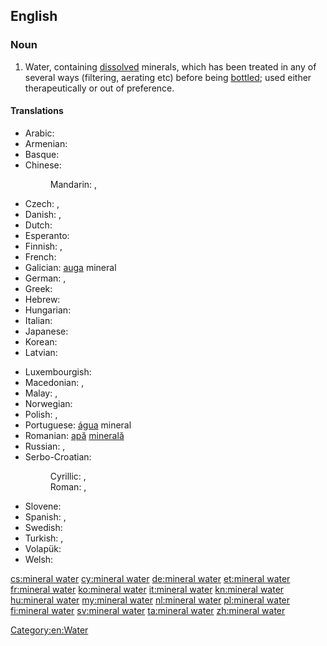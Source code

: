==English==
{{wikipedia}}

===Noun===
{{en-noun|head=[[mineral]] [[water]]|-|s}}

# Water, containing [[dissolved]] minerals, which has been treated in any of several ways (filtering, aerating etc) before being [[bottle]]d; used either therapeutically or out of preference.

====Translations====
{{trans-top|water containing dissolved minerals}}
* Arabic: {{t-|ar|ماء معدني|m|tr=maa' ma3diniy}}
* Armenian: {{t-|hy|հանքային ջուր|tr=hank'ayin ǰur|sc=Armn}}
* Basque: {{t-|eu|ur mineral}}
* Chinese:
*: Mandarin: {{t-|cmn|礦泉水|sc=Hani}}, {{t-|cmn|矿泉水|tr=kuàngquán shuǐ|sc=Hani}}
* Czech: {{t+|cs|minerálka|f}}, {{t-|cs|minerální voda|f}}
* Danish: {{t-|da|danskvand|n|c}},  {{t-|da|mineralvand|n|c}}
* Dutch: {{t+|nl|mineraalwater|n}}
* Esperanto: {{t-|eo|mineralakvo}}
* Finnish: {{t+|fi|lähdevesi}}, {{t+|fi|vesi}}
* French: {{t+|fr|eau minérale|f}}
* Galician: [[auga]] mineral {{f}}
* German: {{t+|de|Mineralwasser|n}}, {{t+|de|Wasser|n}}
* Greek: {{t-|el|μεταλλικό νερό|n|tr=metallikó neró|sc=Grek}}
* Hebrew: {{t-|he|מים מינרלים|m|p|tr=máyim minerálim|sc=Hebr}}
* Hungarian: {{t+|hu|ásványvíz}}
* Italian: {{t-|it|acqua minerale|f}}
* Japanese: {{t-|ja|ミネラルウォーター|tr=mineraruwōtā}}
* Korean: {{t+|ko|광천수|tr=gwang-cheon-su|sc=Kore}}
* Latvian: {{t-|lv|mineralūdens}}
{{trans-mid}}
* Luxembourgish: {{t-|lb|Mineralwaasser}}
* Macedonian: {{t-|mk|кисела вода|f|tr=kísela voda|sc=Cyrl}}, {{t-|mk|минерална вода|f|tr=minerálna vóda|sc=Cyrl}}
* Malay: {{t-|ms|air mineral}}, {{t-|ms|air semulajadi}}
* Norwegian: {{t-|no|mineralvann|n}}
* Polish: {{t-|pl|woda mineralna|f}}, {{t+|pl|woda|f}}
* Portuguese: [[água]] mineral {{f}}
* Romanian: [[apă]] [[mineral|minerală]] {{f}}
* Russian: {{t+|ru|минеральная вода|f|tr=minerál’naja vodá|sc=Cyrl}}, {{qualifier|colloquial}} {{t+|ru|минералка|f|tr=minerálka|sc=Cyrl}}
* Serbo-Croatian:
*: Cyrillic: {{t-|sh|кисела вода|f}}, {{t-|sh|минерална вода|f}}
*: Roman: {{t-|sh|kisela voda|f}}, {{t-|sh|mineralna voda|f}}
* Slovene: {{t+|sl|mineralna voda|f}}
* Spanish: {{t-|es|agua mineral|f}}, {{t-|es|agua mineralizada|f}}
* Swedish: {{t+|sv|mineralvatten|n}}
* Turkish: {{t+|tr|maden suyu}}, {{t+|tr|soda}}
* Volapük: {{t-|vo|minavat}}
* Welsh: {{t+|cy|dŵr mineral|m}}
{{trans-bottom}}

[[Category:en:Water]]

[[cs:mineral water]]
[[cy:mineral water]]
[[de:mineral water]]
[[et:mineral water]]
[[fr:mineral water]]
[[ko:mineral water]]
[[it:mineral water]]
[[kn:mineral water]]
[[hu:mineral water]]
[[my:mineral water]]
[[nl:mineral water]]
[[pl:mineral water]]
[[fi:mineral water]]
[[sv:mineral water]]
[[ta:mineral water]]
[[zh:mineral water]]